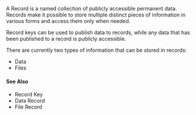 
A Record is a named collection of publicly accessible permanent data. Records make it possible to store multiple distinct pieces of information in various forms and access them only when needed.

<GlossaryRef term="recordKey">Record keys</GlossaryRef> can be used to publish data to records, while any data that has been published to a record is publicly accessible.

There are currently two types of information that can be stored in records:

-   <GlossaryRef term='dataRecord'>Data</GlossaryRef>
-   <GlossaryRef term='fileRecord'>Files</GlossaryRef>

#### See Also

-   <GlossaryRef term='recordKey'>Record Key</GlossaryRef>
-   <GlossaryRef term='dataRecord'>Data Record</GlossaryRef>
-   <GlossaryRef term='fileRecord'>File Record</GlossaryRef>